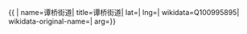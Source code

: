 {{ {{{1|PRC admin/showdata}}}|
name=谭桥街道|
title=谭桥街道|
lat=|
lng=|
wikidata=Q100995895|
wikidata-original-name=|
arg={{{arg|}}}}}